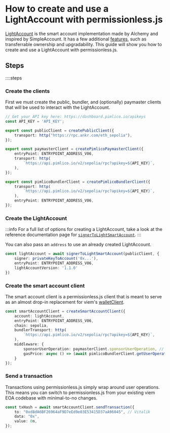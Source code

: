 # How to create and use a LightAccount with permissionless.js

[LightAccount](https://github.com/alchemyplatform/light-account) is the smart account implementation made by Alchemy and inspired by SimpleAccount.
It has a few additional [features](https://github.com/alchemyplatform/light-account?tab=readme-ov-file#features), such as transferrable ownership and upgradability.
This guide will show you how to create and use a LightAccount with permissionless.js.

## Steps

::::steps

### Create the clients

First we must create the public, bundler, and (optionally) paymaster clients that will be used to interact with the LightAccount.

```ts
// Get your API key here: https://dashboard.pimlico.io/apikeys
const API_KEY = 'API_KEY';

export const publicClient = createPublicClient({
	transport: http("https://rpc.ankr.com/eth_sepolia"),
});

export const paymasterClient = createPimlicoPaymasterClient({
	entryPoint: ENTRYPOINT_ADDRESS_V06,
	transport: http(
		`https://api.pimlico.io/v2/sepolia/rpc?apikey=${API_KEY}`,
	),
});

export const pimlicoBundlerClient = createPimlicoBundlerClient({
	transport: http(
		`https://api.pimlico.io/v2/sepolia/rpc?apikey=${API_KEY}`,
	),
	entryPoint: ENTRYPOINT_ADDRESS_V06,
});
```

### Create the LightAccount

:::info
For a full list of options for creating a LightAccount, take a look at the reference documentation page for [`signerToLightSmartAccount`](/permissionless/reference/accounts/signerToLightSmartAccount).
:::

You can also pass an `address` to use an already created LightAccount.

```ts
const lightAccount = await signerToLightSmartAccount(publicClient, {
    signer: privateKeyToAccount('0x...'),
    entryPoint: ENTRYPOINT_ADDRESS_V06,
    lightAccountVersion: '1.1.0'
})
```

### Create the smart account client

The smart account client is a permissionless.js client that is meant to serve as an almost drop-in replacement for viem's [walletClient](https://viem.sh/docs/clients/wallet.html).

```ts
const smartAccountClient = createSmartAccountClient({
	account: lightAccount,
	entryPoint: ENTRYPOINT_ADDRESS_V06,
	chain: sepolia,
	bundlerTransport: http(
		`https://api.pimlico.io/v2/sepolia/rpc?apikey=${API_KEY}`,
	),
	middleware: {
		sponsorUserOperation: paymasterClient.sponsorUserOperation, // optional
		gasPrice: async () => (await pimlicoBundlerClient.getUserOperationGasPrice()).fast, // use pimlico bundler to get gas prices
	}
});
```

### Send a transaction

Transactions using permissionless.js simply wrap around user operations. This means you can switch to permissionless.js from your existing viem EOA codebase with minimal-to-no changes.

```ts
const txHash = await smartAccountClient.sendTransaction({
	to: "0xd8dA6BF26964aF9D7eEd9e03E53415D37aA96045", // Vitalik
    data: "0x",
    value: 0n,
});
```